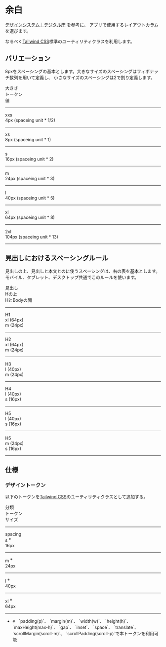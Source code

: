 
<Meta title="スタイル/04. 余白" />
<Unstyled><div className="font-sans text-on-surface">

# 余白

[デザインシステム｜デジタル庁](https://www.digital.go.jp/policies/servicedesign/designsystem/) を参考に、
アプリで使用するレイアウトカラムを選びます。

なるべく[Tailwind CSS](https://tailwindcss.com/)標準のユーティリティクラスを利用します。

## バリエーション

8pxをスペーシングの基本とします。大きなサイズのスペーシングはフィボナッチ数列を用いて定義し、
小さなサイズのスペーシングは2で割り定義します。

<div className="grid gap-2 grid-cols-12 bg-surface text-on-surface my-8 items-center bg-surface p-4 rounded-md border border-outline-variant">
    <div className="col-span-3 px-2 text-on-surface">大きさ</div>
    <div className="col-span-2 px-2 text-on-surface">トークン</div>
    <div className="col-span-2 px-2 text-on-surface">値</div>
    <hr className="col-span-full border border-outline" />
    <div className="col-span-3 py-2 px-2 text-on-surface"><div className="w-1 h-1 bg-surface-container-highest"></div></div>
    <div className="col-span-2 py-2 px-2 text-on-surface">xxs</div>
    <div className="col-span-7 py-2 px-2 text-on-surface">4px (spaceing unit * 1/2)</div>
    <hr className="col-span-full border border-outline" />
    <div className="col-span-3 py-2 px-2 text-on-surface"><div className="w-2 h-2 bg-surface-container-highest"></div></div>
    <div className="col-span-2 py-2 px-2 text-on-surface">xs</div>
    <div className="col-span-7 py-2 px-2 text-on-surface">8px (spaceing unit * 1)</div>
    <hr className="col-span-full border border-outline" />
    <div className="col-span-3 py-2 px-2 text-on-surface"><div className="w-4 h-4 bg-surface-container-highest"></div></div>
    <div className="col-span-2 py-2 px-2 text-on-surface">s</div>
    <div className="col-span-7 py-2 px-2 text-on-surface">16px (spaceing unit * 2)</div>
    <hr className="col-span-full border border-outline" />
    <div className="col-span-3 py-2 px-2 text-on-surface"><div className="w-6 h-6 bg-surface-container-highest"></div></div>
    <div className="col-span-2 py-2 px-2 text-on-surface">m</div>
    <div className="col-span-7 py-2 px-2 text-on-surface">24px (spaceing unit * 3)</div>
    <hr className="col-span-full border border-outline" />
    <div className="col-span-3 py-2 px-2 text-on-surface"><div className="w-10 h-10 bg-surface-container-highest"></div></div>
    <div className="col-span-2 py-2 px-2 text-on-surface">l</div>
    <div className="col-span-7 py-2 px-2 text-on-surface">40px (spaceing unit * 5)</div>
    <hr className="col-span-full border border-outline" />
    <div className="col-span-3 py-2 px-2 text-on-surface"><div className="w-16 h-16 bg-surface-container-highest"></div></div>
    <div className="col-span-2 py-2 px-2 text-on-surface">xl</div>
    <div className="col-span-7 py-2 px-2 text-on-surface">64px (spaceing unit * 8)</div>
    <hr className="col-span-full border border-outline" />
    <div className="col-span-3 py-2 px-2 text-on-surface"><div className="w-[104px] h-[104px] bg-surface-container-highest"></div></div>
    <div className="col-span-2 py-2 px-2 text-on-surface">2xl</div>
    <div className="col-span-7 py-2 px-2 text-on-surface">104px (spaceing unit * 13)</div>
    <hr className="col-span-full border border-outline" />
</div>

## 見出しにおけるスペーシングルール

見出しの上、見出しと本文とのに使うスペーシングは、右の表を基本とします。
モバイル、タブレット、デスクトップ共通でこのルールを使います。

<div className="grid gap-2 grid-cols-12 bg-surface text-on-surface my-8 items-center bg-surface p-4 rounded-md border border-outline-variant">
    <div className="col-span-2 px-2 text-on-surface">見出し</div>
    <div className="col-span-2 px-2 text-on-surface">Hの上</div>
    <div className="col-span-2 px-2 text-on-surface">HとBodyの間</div>
    <hr className="col-span-full border border-outline" />
    <div className="col-span-2 py-2 px-2 text-on-surface">H1</div>
    <div className="col-span-2 py-2 px-2 text-on-surface">xl (64px)</div>
    <div className="col-span-2 py-2 px-2 text-on-surface">m (24px)</div>
    <hr className="col-span-full border border-outline" />
    <div className="col-span-2 py-2 px-2 text-on-surface">H2</div>
    <div className="col-span-2 py-2 px-2 text-on-surface">xl (64px)</div>
    <div className="col-span-2 py-2 px-2 text-on-surface">m (24px)</div>
    <hr className="col-span-full border border-outline" />
    <div className="col-span-2 py-2 px-2 text-on-surface">H3</div>
    <div className="col-span-2 py-2 px-2 text-on-surface">l (40px)</div>
    <div className="col-span-2 py-2 px-2 text-on-surface">m (24px)</div>
    <hr className="col-span-full border border-outline" />
    <div className="col-span-2 py-2 px-2 text-on-surface">H4</div>
    <div className="col-span-2 py-2 px-2 text-on-surface">l (40px)</div>
    <div className="col-span-2 py-2 px-2 text-on-surface">s (16px)</div>
    <hr className="col-span-full border border-outline" />
    <div className="col-span-2 py-2 px-2 text-on-surface">H5</div>
    <div className="col-span-2 py-2 px-2 text-on-surface">l (40px)</div>
    <div className="col-span-2 py-2 px-2 text-on-surface">s (16px)</div>
    <hr className="col-span-full border border-outline" />
    <div className="col-span-2 py-2 px-2 text-on-surface">H5</div>
    <div className="col-span-2 py-2 px-2 text-on-surface">m (24px)</div>
    <div className="col-span-2 py-2 px-2 text-on-surface">s (16px)</div>
    <hr className="col-span-full border border-outline" />
</div>

## 仕様

### デザイントークン

以下のトークンを[Tailwind CSS](https://tailwindcss.com/)のユーティリティクラスとして追加する。

<div className="grid gap-4 grid-cols-12 bg-surface text-on-surface my-8 items-center p-4 rounded-md border border-outline-variant">
    <div className="col-span-4 px-2 text-on-surface">分類</div>
    <div className="col-span-4 px-2 text-on-surface">トークン</div>
    <div className="col-span-4 px-2 text-on-surface">サイズ</div>
    <hr className="col-span-12 border border-outline" />
    <div className="col-span-4 py-2 px-2 text-on-surface">spacing</div>
    <div className="col-span-4 py-2 px-2 text-on-surface">s <sup>※</sup></div>
    <div className="col-span-4 py-2 px-2 text-on-surface">16px</div>
    <hr className="col-start-5 col-span-8 border border-outline" />
    <div className="col-start-5 col-span-4 py-2 px-2 text-on-surface">m <sup>※</sup></div>
    <div className="col-span-4 py-2 px-2 text-on-surface">24px</div>
    <hr className="col-start-5 col-span-8 border border-outline" />
    <div className="col-start-5 col-span-4 py-2 px-2 text-on-surface">l <sup>※</sup></div>
    <div className="col-span-4 py-2 px-2 text-on-surface">40px</div>
    <hr className="col-start-5 col-span-8 border border-outline" />
    <div className="col-start-5 col-span-4 py-2 px-2 text-on-surface">xl <sup>※</sup></div>
    <div className="col-span-4 py-2 px-2 text-on-surface">64px</div>
    <hr className="col-span-full border border-outline" />
</div>

<ul className="comment">
    <li>※ &nbsp; `padding(p)`、 `margin(m)`、 `width(w)`、 `height(h)`、 `maxHeight(max-h)`、 `gap`、 `inset`、 `space`、 `translate`、 `scrollMargin(scroll-m)`、 `scrollPadding(scroll-p)`で本トークンを利用可能</li>
</ul>

</div></Unstyled>